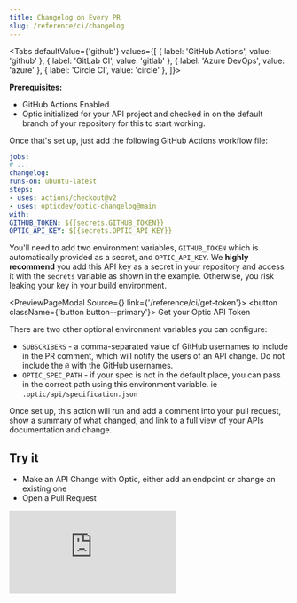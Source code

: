 ```yaml
---
title: Changelog on Every PR
slug: /reference/ci/changelog
---
```





<Tabs defaultValue={'github'} values={[
  { label: 'GitHub Actions', value: 'github' },
  { label: 'GitLab CI', value: 'gitlab' },
  { label: 'Azure DevOps', value: 'azure' },
  { label: 'Circle CI', value: 'circle' },
]}>
<TabItem value="github">

**Prerequisites:**
- GitHub Actions Enabled
- Optic initialized for your API project and checked in on the default branch of your repository for this to start working.

Once that's set up, just add the following GitHub Actions workflow file:

```yaml title=".github/workflows/optic-changelog.yml"
jobs:
# ...
changelog:
runs-on: ubuntu-latest
steps:
- uses: actions/checkout@v2
- uses: opticdev/optic-changelog@main
with:
GITHUB_TOKEN: ${{secrets.GITHUB_TOKEN}}
OPTIC_API_KEY: ${{secrets.OPTIC_API_KEY}}
```

You'll need to add two environment variables, `GITHUB_TOKEN` which is automatically provided as a secret, and `OPTIC_API_KEY`. We **highly recommend** you add this API key as a secret in your repository and access it with the `secrets` variable as shown in the example. Otherwise, you risk leaking your key in your build environment.

<PreviewPageModal Source={<GetToken />} link={'/reference/ci/get-token'}>
  <button className={'button button--primary'}>
    Get your Optic API Token
  </button>
</PreviewPageModal>

There are two other optional environment variables you can configure:

- `SUBSCRIBERS` - a comma-separated value of GitHub usernames to include in the PR comment, which will notify the users of an API change. Do not include the `@` with the GitHub usernames.
- `OPTIC_SPEC_PATH` - if your spec is not in the default place, you can pass in the correct path using this environment variable. ie `.optic/api/specification.json`

Once set up, this action will run and add a comment into your pull request, show a summary of what changed, and link to a full view of your APIs documentation and change.


## Try it
- Make an API Change with Optic, either add an endpoint or change an existing one
- Open a Pull Request

</TabItem>






<TabItem value="gitlab">
  <iframe
    style={{width: '100%', height: 800}}
    src="https://portal.productboard.com/jrfqari9tbyg5hzpygihtwp4/c/13-gitlab-ci-workflow-support"
    frameBorder="0"
  />
</TabItem>

<TabItem value="circle">
  <iframe
    style={{width: '100%', height: 800}}
    frameBorder="0" src="https://portal.productboard.com/jrfqari9tbyg5hzpygihtwp4/c/14-support-circle-ci"
  />
</TabItem>

<TabItem value="azure">
  <iframe
    style={{width: '100%', height: 800}}
    frameBorder="0" src="https://portal.productboard.com/jrfqari9tbyg5hzpygihtwp4/c/15-azure-devops"
    frameBorder="0"
  />
</TabItem>

</Tabs>
